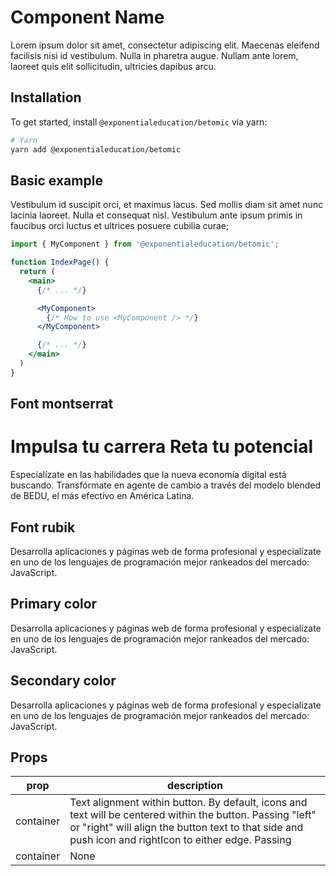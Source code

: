 # Component Name

Lorem ipsum dolor sit amet, consectetur adipiscing elit. Maecenas eleifend facilisis nisi id vestibulum. Nulla in pharetra augue. Nullam ante lorem, laoreet quis elit sollicitudin, ultricies dapibus arcu.

## Installation

To get started, install `@exponentialeducation/betomic` via yarn:

```bash
# Yarn
yarn add @exponentialeducation/betomic
```

## Basic example

Vestibulum id suscipit orci, et maximus lacus. Sed mollis diam sit amet nunc lacinia laoreet. Nulla et consequat nisl. Vestibulum ante ipsum primis in faucibus orci luctus et ultrices posuere cubilia curae;

```jsx
import { MyComponent } from '@exponentialeducation/betomic';

function IndexPage() {
  return (
    <main>
      {/* ... */}

      <MyComponent>
        {/* How to use <MyComponent /> */}
      </MyComponent>

      {/* ... */}
    </main>
  )
}
```

## Font montserrat

<div className="mt-8">
  <h1 class="font-montserrat font-bold text-3xl md:text-4xl lg:text-5xl text-surface-600 mb-6 md:mb-5 leading-tight">Impulsa tu carrera Reta tu potencial</h1>
  <p class="hidden md:block font-rubik text-base text-surface-600 leading-loose">Especialízate en las habilidades que la nueva economía digital está buscando. Transfórmate en agente de cambio a través del modelo blended de BEDU, el más efectivo en América Latina.</p>
</div>

## Font rubik

<div className="mt-8">
  <p class="flex-grow font-rubik leading-relaxed text-surface-500">Desarrolla aplicaciones y páginas web de forma profesional y especialízate en uno de los lenguajes de programación mejor rankeados del mercado: JavaScript.</p>
</div>

## Primary color

<p class="text-primary-500 flex-grow font-rubik leading-relaxed text-surface-500">Desarrolla aplicaciones y páginas web de forma profesional y especialízate en uno de los lenguajes de programación mejor rankeados del mercado: JavaScript.</p>

## Secondary color

<p class="text-secondary-500 flex-grow font-rubik leading-relaxed text-surface-500">Desarrolla aplicaciones y páginas web de forma profesional y especialízate en uno de los lenguajes de programación mejor rankeados del mercado: JavaScript.</p>

## Props

<table className="min-w-full divide-y divide-gray-200">
  <thead>
    <tr>
      <th scope="col" className="border-l-0 border-r-0 px-6 py-3 text-left text-xs font-medium text-gray-500 uppercase tracking-wider">
        prop
      </th>
      <th scope="col" className="border-l-0 border-r-0 px-6 py-3 text-left text-xs font-medium text-gray-500 uppercase tracking-wider">
        description
      </th>
    </tr>
  </thead>
  <tbody className="divide-y divide-gray-200">
    <tr>
      <td className="border-l-0 border-r-0 px-6 py-4 text-sm font-medium text-gray-500">
        container
      </td>
      <td className="border-l-0 border-r-0 px-6 py-4 text-sm font-medium text-gray-500">
        Text alignment within button. By default, icons and text will be centered within the button. Passing "left" or "right" will align the button text to that side and push icon and rightIcon to either edge. Passing
      </td>
    </tr>
    <tr>
      <td className="border-l-0 border-r-0 px-6 py-4 text-sm font-medium text-gray-500">
        container
      </td>
      <td className="border-l-0 border-r-0 px-6 py-4 text-sm font-medium text-gray-500">
        None
      </td>
    </tr>
  </tbody>
</table>